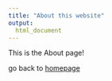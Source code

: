 ```yaml
---
title: "About this website"
output: 
  html_document
---
```


This is the About page!

go back to [homepage](index.html)
